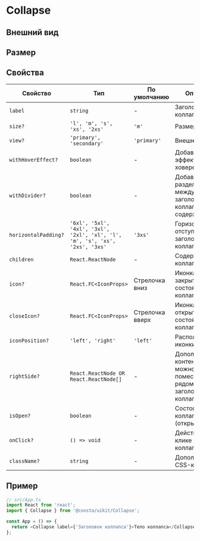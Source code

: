 
# Collapse

## Внешний вид

<CollapseExampleView />

## Размер

<CollapseExampleSize />

## Свойства

| Свойство             | Тип                                                                          | По умолчанию    | Описание                                                                    |
| -------------------- | ---------------------------------------------------------------------------- | --------------- | --------------------------------------------------------------------------- |
| `label`              | `string`                                                                     | -               | Заголовок коллапса                                                          |
| `size?`              | `'l', 'm', 's', 'xs', '2xs'`                                                 | `'m'`           | Размер                                                                      |
| `view?`              | `'primary', 'secondary'`                                                     | `'primary'`     | Внешний вид                                                                 |
| `withHoverEffect?`   | `boolean`                                                                    | -               | Добавляет эффект при ховере коллапса                                        |
| `withDivider?`       | `boolean`                                                                    | -               | Добавляет разделитель между заголовком коллапса и содержимым                |
| `horizontalPadding?` | `'6xl', '5xl', '4xl', '3xl', '2xl', 'xl', 'l', 'm', 's', 'xs', '2xs', '3xs'` | `'3xs'`         | Горизонтальные отступы в заголовке коллапса                                 |
| `children`           | `React.ReactNode`                                                            | -               | Содержимое коллапса                                                         |
| `icon?`              | `React.FC<IconProps>`                                                        | Стрелочка вниз  | Иконка в закрытом состоянии коллапса                                        |
| `closeIcon?`         | `React.FC<IconProps>`                                                        | Стрелочка вверх | Иконка в открытом состоянии коллапса                                        |
| `iconPosition?`      | `'left', 'right'`                                                            | `'left'`        | Расположение иконки                                                         |
| `rightSide?`         | `React.ReactNode OR React.ReactNode[]`                                       | -               | Дополнительный контент, который можно поместить рядом с заголовком коллапса |
| `isOpen?`            | `boolean`                                                                    | -               | Состояние коллапса (открыт/закрыт)                                          |
| `onClick?`           | `() => void`                                                                 | -               | Действие при клике на коллапс                                               |
| `className?`         | `string`                                                                     | -               | Дополнительный CSS-класс                                                    |

## Пример

```ts
// src/App.ts
import React from 'react';
import { Collapse } from '@consta/uikit/Collapse';

const App = () => {
  return <Collapse label={'Заголовок коллапса'}>Тело коллапса</Collapse>;
};
```
